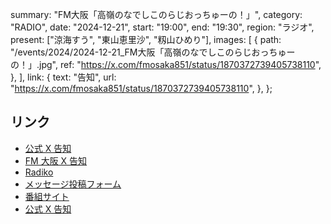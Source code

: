   summary: "FM大阪「高嶺のなでしこのらじおっちゅーの！」",
  category: "RADIO",
  date: "2024-12-21",
  start: "19:00",
  end: "19:30",
  region: "ラジオ",
  present: ["涼海すう", "東山恵里沙", "籾山ひめり"],
  images: [
    {
      path: "/events/2024/2024-12-21_FM大阪「高嶺のなでしこのらじおっちゅーの！」.jpg",
      ref: "https://x.com/fmosaka851/status/1870372739405738110",
    },
  ],
  link: {
    text: "告知",
    url: "https://x.com/fmosaka851/status/1870372739405738110",
  },
};

## リンク

- [公式 X 告知](https://x.com/takanenofficial/status/1870401323172327878)
- [FM 大阪 X 告知](https://x.com/fmosaka851/status/1870372739405738110)
- [Radiko](https://radiko.jp/share?sid=FMO&t=20241221190000)
- [メッセージ投稿フォーム](https://fmosaka.futureartist.net/enquete/354047)
- [番組サイト](https://www.fmosaka.net/_ct/17722199)
- [公式 X 告知](https://x.com/takanenofficial/status/1836979149044600863)
